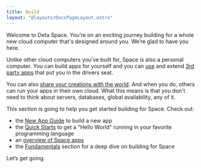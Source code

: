 ```yaml
---
title: Build
layout: "@layouts/DocsPageLayout.astro"
---
```



<BuildCloud/>

Welcome to Deta Space. You’re on an exciting journey building for a whole new cloud computer that's designed around you. We’re glad to have you here.

Unlike other cloud computers you’ve built for, Space is also a personal computer. You can build apps for yourself and you can [use](/docs/en/use) and extend [3rd party apps](/docs/en/use/space-apps/discovery) that put you in the drivers seat.  

You can also [share your creations with the world](/docs/en/publish). And when you do, others can run your apps in their own cloud. 
What this means is that you don't need to think about servers, databases, global availability, any of it. 

This section is going to help you get started building for Space. Check out:
- the [New App Guide](/docs/en/build/new-apps) to build a new app
- the [Quick Starts](/docs/en/build/quick-starts) to get a "Hello World" running in your favorite programming language
- an [overview of Space apps](/docs/en/build/space-apps)
- the [Fundamentals](/docs/en/build/fundamentals/) section for a deep dive on building for Space

Let’s get going.
